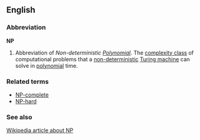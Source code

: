 ==English==

===Abbreviation===
'''NP''' 

# {{comptheory}} Abbreviation of ''Non-deterministic [[polynomial|Polynomial]]''.  The [[complexity class]] of computational problems that a [[non-deterministic]] [[Turing machine]] can solve in [[polynomial]] time.

===Related terms===
*[[NP-complete]]
*[[NP-hard]]

===See also===
[[w:NP (complexity)|Wikipedia article about NP]]